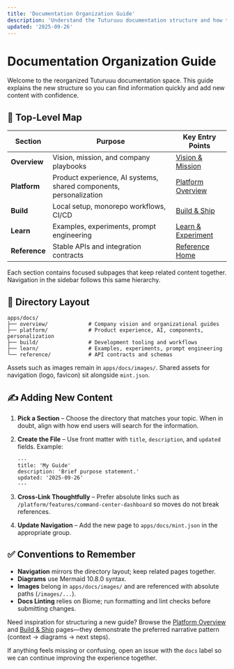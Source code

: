 ```yaml
---
title: 'Documentation Organization Guide'
description: 'Understand the Tuturuuu documentation structure and how to extend it.'
updated: '2025-09-26'
---
```


# Documentation Organization Guide

Welcome to the reorganized Tuturuuu documentation space. This guide explains the new structure so you can find information quickly and add new content with confidence.

## 🧭 Top-Level Map

| Section | Purpose | Key Entry Points |
|---------|---------|------------------|
| **Overview** | Vision, mission, and company playbooks | [Vision & Mission](/overview/vision) |
| **Platform** | Product experience, AI systems, shared components, personalization | [Platform Overview](/platform/index) |
| **Build** | Local setup, monorepo workflows, CI/CD | [Build & Ship](/build/index) |
| **Learn** | Examples, experiments, prompt engineering | [Learn & Experiment](/learn/index) |
| **Reference** | Stable APIs and integration contracts | [Reference Home](/reference/index) |

Each section contains focused subpages that keep related content together. Navigation in the sidebar follows this same hierarchy.

## 📂 Directory Layout

```text
apps/docs/
├── overview/             # Company vision and organizational guides
├── platform/             # Product experience, AI, components, personalization
├── build/                # Development tooling and workflows
├── learn/                # Examples, experiments, prompt engineering
└── reference/            # API contracts and schemas
```

Assets such as images remain in `apps/docs/images/`. Shared assets for navigation (logo, favicon) sit alongside `mint.json`.

## ✍️ Adding New Content

1. **Pick a Section** – Choose the directory that matches your topic. When in doubt, align with how end users will search for the information.
2. **Create the File** – Use front matter with `title`, `description`, and `updated` fields. Example:

   ```mdx
   ---
   title: 'My Guide'
   description: 'Brief purpose statement.'
   updated: '2025-09-26'
   ---
   ```
3. **Cross-Link Thoughtfully** – Prefer absolute links such as `/platform/features/command-center-dashboard` so moves do not break references.
4. **Update Navigation** – Add the new page to `apps/docs/mint.json` in the appropriate group.

## ✅ Conventions to Remember

- **Navigation** mirrors the directory layout; keep related pages together.
- **Diagrams** use Mermaid 10.8.0 syntax.
- **Images** belong in `apps/docs/images/` and are referenced with absolute paths (`/images/...`).
- **Docs Linting** relies on Biome; run formatting and lint checks before submitting changes.

Need inspiration for structuring a new guide? Browse the [Platform Overview](/platform/index) and [Build & Ship](/build/index) pages—they demonstrate the preferred narrative pattern (context → diagrams → next steps).

If anything feels missing or confusing, open an issue with the `docs` label so we can continue improving the experience together.
